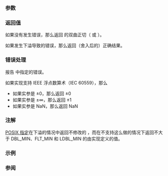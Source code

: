 {{cpp/title|tanh|tanhf|tanhl}}
{{cpp/numeric/math/navbar}}
{{cpp/numeric/math/declarations
|family=tanh
|param1=num
|constexpr_since=26
|desc=计算 {{c|num}} 的双曲正切。
}}

===参数===
{{par begin}}
{{par|num|浮点数或整数}}
{{par end}}

===返回值===
如果没有发生错误，那么返回 {{c|num}} 的双曲正切（{{math|tanh(num)}} 或 {{math|{{mfrac|e{{su|p=num}}-e{{su|p=-num}}|e{{su|p=num}}+e{{su|p=-num}}}}}}）。

如果发生下溢导致的错误，那么返回（舍入后的）正确结果。

===错误处理===
报告 {{lc|math_errhandling}} 中指定的错误。

如果实现支持 IEEE 浮点数算术（IEC 60559），那么
* 如果实参是 ±0，那么返回 ±0
* 如果实参是 ±∞，那么返回 ±1
* 如果实参是 NaN，那么返回 NaN

===注解===
[https://pubs.opengroup.org/onlinepubs/9699919799/functions/tanh.html POSIX 指定]在下溢的情况中返回不修改的 {{c|num}}，而在不支持这么做的情况下返回不大于 DBL_MIN、FLT_MIN 和 LDBL_MIN 的由实现定义的值。

{{cpp/numeric/math/additional integer overload note|tanh}}

===示例===
{{example
|code=
#include &lt;cmath&gt;
#include &lt;iostream&gt;
#include &lt;random&gt;

double get_random_between(double min, double max)
{
    std::random_device rd;
    std::mt19937 gen(rd());
    return std::uniform_real_distribution&lt;&gt;(min, max)(gen);
}

int main()
{
    const double x = get_random_between(-1.0, 1.0);

    std::cout &lt;&lt; std::showpos
              &lt;&lt; "tanh(+1) = " &lt;&lt; std::tanh(+1) &lt;&lt; '\n'
              &lt;&lt; "tanh(-1) = " &lt;&lt; std::tanh(-1) &lt;&lt; '\n'
              &lt;&lt; "tanh(x)*sinh(2*x)-cosh(2*x) = "
              &lt;&lt; std::tanh(x) * std::sinh(2 * x) - std::cosh(2 * x) &lt;&lt; '\n'
              // 特殊值：
              &lt;&lt; "tanh(+0) = " &lt;&lt; std::tanh(+0.0) &lt;&lt; '\n'
              &lt;&lt; "tanh(-0) = " &lt;&lt; std::tanh(-0.0) &lt;&lt; '\n';
}
|output=
tanh(+1) = +0.761594
tanh(-1) = -0.761594
tanh(x)*sinh(2*x)-cosh(2*x) = -1
tanh(+0) = +0
tanh(-0) = -0
}}

===参阅===
{{dsc begin}}
{{dsc inc|cpp/numeric/math/dsc sinh}}
{{dsc inc|cpp/numeric/math/dsc cosh}}
{{dsc inc|cpp/numeric/math/dsc atanh}}
{{dsc inc|cpp/numeric/complex/dsc tanh}}
{{dsc inc|cpp/numeric/valarray/dsc tanh}}
{{dsc see c|c/numeric/math/tanh}}
{{dsc end}}

{{langlinks|de|en|es|fr|it|ja|pl|pt|ru}}